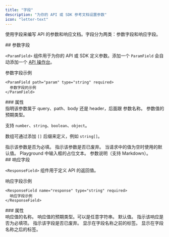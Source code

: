 ```yaml
---
title: "字段"
description: "为你的 API 或 SDK 参考文档设置参数"
icon: "letter-text"
---
```


使用字段来编写 API 的参数和响应文档。字段分为两类：参数字段和响应字段。

<div id="parameter-field">
  ## 参数字段
</div>

`<ParamField>` 组件用于为你的 API 或 SDK 定义参数。添加一个 `ParamField` 会自动添加一个 [API 操作台](/zh/api-playground/overview)。

<ParamField path="param" type="string" required>
  参数字段示例
</ParamField>

```mdx
<ParamField path="param" type="string" required>
  参数字段的示例
</ParamField>
```

<div id="properties">
  ### 属性
</div>

<ParamField body="query, path, body, or header" type="string">
  指明该参数属于 query、path、body 还是 header，后面跟
  参数名称。
</ParamField>

<ParamField body="type" type="string">
  参数值的预期类型。

  支持 `number`、`string`、`boolean`、`object`。

  数组可通过添加 `[]` 后缀来定义，例如 `string[]`。
</ParamField>

<ParamField body="required" type="boolean">
  指示该参数是否为必填。
</ParamField>

<ParamField body="deprecated" type="boolean">
  指示该参数是否已废弃。
</ParamField>

<ParamField body="default" type="any">
  当请求中的值为空时使用的默认值。
</ParamField>

<ParamField body="placeholder" type="string">
  Playground 中输入框的占位文本。
</ParamField>

<ParamField body="children" type="string">
  参数说明（支持 Markdown）。
</ParamField>

<div id="response-field">
  ## 响应字段
</div>

`<ResponseField>` 组件用于定义 API 的返回值。

<ResponseField name="response" type="string" required>
  响应字段示例
</ResponseField>

```mdx
<ResponseField name="response" type="string" required>
  响应字段示例
</ResponseField>
```

<div id="properties">
  ### 属性
</div>

<ResponseField name="name" type="string" required>
  响应值的名称。
</ResponseField>

<ResponseField name="type" type="string" required>
  响应值的预期类型。可以是任意字符串。
</ResponseField>

<ResponseField name="default" type="string">
  默认值。
</ResponseField>

<ResponseField name="required" type="boolean">
  指示该响应是否为必填项。
</ResponseField>

<ResponseField name="deprecated" type="boolean">
  指示该字段是否已废弃。
</ResponseField>

<ResponseField name="pre" type="string[]">
  显示在字段名称之前的标签。
</ResponseField>

<ResponseField name="post" type="string[]">
  显示在字段名称之后的标签。
</ResponseField>
